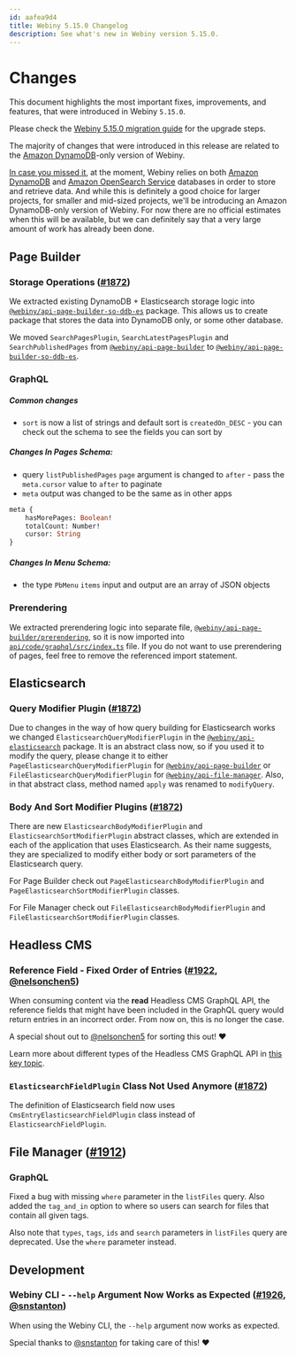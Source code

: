```yaml
---
id: aafea9d4
title: Webiny 5.15.0 Changelog
description: See what's new in Webiny version 5.15.0.
---
```



# Changes

This document highlights the most important fixes, improvements, and features, that were introduced in Webiny `5.15.0`.

<Alert type="info" title="How To Upgrade?">

Please check the [Webiny 5.15.0 migration guide](/docs/release-notes/5.15.0/upgrade-guide) for the upgrade steps.

</Alert>

<Alert type="info">

The majority of changes that were introduced in this release are related to the [Amazon DynamoDB](https://aws.amazon.com/dynamodb/)-only version of Webiny.

</Alert>

<Alert type="success" title="Amazon DynamoDB-only version of Webiny">

[In case you missed it](/docs/architecture/api/overview), at the moment, Webiny relies on both [Amazon DynamoDB](https://aws.amazon.com/dynamodb/) and [Amazon OpenSearch Service](https://aws.amazon.com/opensearch-service/the-elk-stack/what-is-elasticsearch/) databases in order to store and retrieve data. And while this is definitely a good choice for larger projects, for smaller and mid-sized projects, we'll be introducing an Amazon DynamoDB-only version of Webiny. For now there are no official estimates when this will be available, but we can definitely say that a very large amount of work has already been done.

</Alert>

## Page Builder

### Storage Operations ([#1872](https://github.com/webiny/webiny-js/pull/1872))

We extracted existing DynamoDB + Elasticsearch storage logic into [`@webiny/api-page-builder-so-ddb-es`](https://github.com/webiny/webiny-js/tree/next/packages/api-page-builder-so-ddb-es) package.
This allows us to create package that stores the data into DynamoDB only, or some other database.

We moved `SearchPagesPlugin`, `SearchLatestPagesPlugin` and `SearchPublishedPages` from [`@webiny/api-page-builder`](https://github.com/webiny/webiny-js/tree/next/packages/api-page-builder) to [`@webiny/api-page-builder-so-ddb-es`](https://github.com/webiny/webiny-js/tree/next/packages/api-page-builder-so-ddb-es).

### GraphQL

##### Common changes

- `sort` is now a list of strings and default sort is `createdOn_DESC` - you can check out the schema to see the fields you can sort by

##### Changes In Pages Schema:

- query `listPublishedPages` `page` argument is changed to `after` - pass the `meta.cursor` value to `after` to paginate
- `meta` output was changed to be the same as in other apps

```graphql
meta {
	hasMorePages: Boolean!
	totalCount: Number!
	cursor: String
}

```

##### Changes In Menu Schema:

- the type `PbMenu` `items` input and output are an array of JSON objects

### Prerendering

We extracted prerendering logic into separate file, [`@webiny/api-page-builder/prerendering`](https://github.com/webiny/webiny-js/tree/next/packages/api-page-builder/src/prerendering), so it is now imported into [`api/code/graphql/src/index.ts`](https://github.com/webiny/webiny-js/blob/next/packages/cwp-template-aws/template/api/code/graphql/src/index.ts#L11) file. If you do not want to use prerendering of pages, feel free to remove the referenced import statement.

## Elasticsearch

### Query Modifier Plugin ([#1872](https://github.com/webiny/webiny-js/pull/1872))

Due to changes in the way of how query building for Elasticsearch works we changed `ElasticsearchQueryModifierPlugin` in the [`@webiny/api-elasticsearch`](https://github.com/webiny/webiny-js/tree/next/packages/api-elasticsearch) package.
It is an abstract class now, so if you used it to modify the query, please change it to either `PageElasticsearchQueryModifierPlugin` for [`@webiny/api-page-builder`](https://github.com/webiny/webiny-js/tree/next/packages/api-page-builder) or `FileElasticsearchQueryModifierPlugin` for [`@webiny/api-file-manager`](https://github.com/webiny/webiny-js/tree/next/packages/api-file-manager).
Also, in that abstract class, method named `apply` was renamed to `modifyQuery`.

### Body And Sort Modifier Plugins ([#1872](https://github.com/webiny/webiny-js/pull/1872))

There are new `ElasticsearchBodyModifierPlugin` and `ElasticsearchSortModifierPlugin` abstract classes, which are extended in each of the application that uses Elasticsearch. As their name suggests, they are specialized to modify either body or sort parameters of the Elasticsearch query.

For Page Builder check out `PageElasticsearchBodyModifierPlugin` and `PageElasticsearchSortModifierPlugin` classes.

For File Manager check out `FileElasticsearchBodyModifierPlugin` and `FileElasticsearchSortModifierPlugin` classes.

## Headless CMS

### Reference Field - Fixed Order of Entries ([#1922](https://github.com/webiny/webiny-js/pull/1922), [@nelsonchen5](https://github.com/nelsonchen5))

When consuming content via the **read** Headless CMS GraphQL API, the reference fields that might have been included in the GraphQL query would return entries in an incorrect order. From now on, this is no longer the case.

A special shout out to [@nelsonchen5](https://github.com/nelsonchen5) for sorting this out! ❤️

<Alert type="success">

Learn more about different types of the Headless CMS GraphQL API in [this key topic](/docs/headless-cms/basics/graphql-api).

</Alert>

### `ElasticsearchFieldPlugin` Class Not Used Anymore ([#1872](https://github.com/webiny/webiny-js/pull/1872))

The definition of Elasticsearch field now uses `CmsEntryElasticsearchFieldPlugin` class instead of `ElasticsearchFieldPlugin`.

## File Manager ([#1912](https://github.com/webiny/webiny-js/pull/1912))

### GraphQL

Fixed a bug with missing `where` parameter in the `listFiles` query. Also added the `tag_and_in` option to where so users can search for files that contain all given tags.

Also note that `types`, `tags`, `ids` and `search` parameters in `listFiles` query are deprecated. Use the `where` parameter instead.

## Development

### Webiny CLI - `--help` Argument Now Works as Expected ([#1926](https://github.com/webiny/webiny-js/pull/1926), [@snstanton](https://github.com/snstanton))

When using the Webiny CLI, the `--help` argument now works as expected.

Special thanks to [@snstanton](https://github.com/snstanton) for taking care of this! ️️❤️
